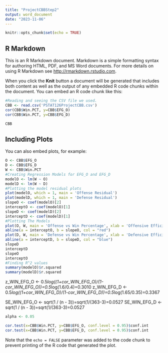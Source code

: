 ---
title: "ProjectCBBStep2"
output: word_document
date: "2023-11-06"
---

```{r setup, include=FALSE}
knitr::opts_chunk$set(echo = TRUE)
```

## R Markdown

This is an R Markdown document. Markdown is a simple formatting syntax for authoring HTML, PDF, and MS Word documents. For more details on using R Markdown see <http://rmarkdown.rstudio.com>.

When you click the **Knit** button a document will be generated that includes both content as well as the output of any embedded R code chunks within the document. You can embed an R code chunk like this:

```{r cars}
#Reading and seeing the CSV file we used.
CBB <- read.csv('PSTAT126ProjectCBB.csv')
cor(CBB$Win.PCT, y=CBB$EFG_O)
cor(CBB$Win.PCT, y=CBB$EFG_D)

CBB
```

## Including Plots

You can also embed plots, for example:


```{r pressure, echo=FALSE}
O <- CBB$EFG_O
D <- CBB$EFG_D
W <- CBB$Win.PCT
#Creating Regression Models for EFG_O and EFG_D
modelO <- lm(W ~ O) 
modelD <- lm(W ~ D)
#Plotting the model residual plots
plot(modelO, which = 1, main = 'Offense Residual')
plot(modelD, which = 1, main = 'Defense Residual')
slopeO <- coef(modelO)[2]  
interceptO <- coef(modelO)[1]
slopeD <- coef(modelD)[2] 
interceptD <- coef(modelD)[1]
#Plotting The Models
plot(O, W, main = 'Offense vs Win Percentage', xlab = 'Offensive Efficiency', ylab = 'Win %')
abline(a = interceptO, b = slopeO, col = "red")
plot(D, W, main = 'Defense vs Win Percentage', xlab = 'Defensive Efficiency', ylab = 'Win %')
abline(a = interceptD, b = slopeD, col = "blue")
slopeD
interceptD
slopeO
interceptO
#Finding R^2 values
summary(modelO)$r.squared
summary(modelD)$r.squared
```
z_WIN_EFG_O <- 0.5*log((1+cor_WIN_EFG_O)/(1-cor_WIN_EFG_O))=0.5*log(1.6/0.4)=0.3010
z_WIN_EFG_D <- 0.5*log((1+cor_WIN_EFG_D)/(1-cor_WIN_EFG_D))=0.5*log(1.65/0.35)=0.3367


SE_WIN_EFG_O <- sqrt(1 / (n - 3))=sqrt(1/(363-3)=0.0527
SE_WIN_EFG_D <- sqrt(1 / (n - 3))=sqrt(1/(363-3)=0.0527


```{r pressure, echo=FALSE}
alpha <- 0.05

cor.test(x=CBB$Win.PCT, y=CBB$EFG_O, conf.level = 0.95)$conf.int
cor.test(x=CBB$Win.PCT, y=CBB$EFG_D, conf.level = 0.95)$conf.int

```
Note that the `echo = FALSE` parameter was added to the code chunk to prevent printing of the R code that generated the plot.
